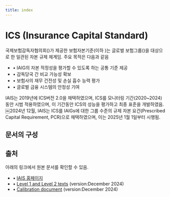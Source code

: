 ```yaml
---
title: index
---
```


# ICS (Insurance Capital Standard)

국제보험감독자협의회(<GTooltip label="IAIS" desc="International Association of Insurance Supervisors"/>)가 제공한 보험자본기준(이하 <GTooltip label="ICS" desc="Insurance Capital Standard"/>)는 글로벌 보험그룹(<GTooltip label ="IAIGs" desc="Internationally Active Insurance Groups"/>)을 대상으로 한 일관된 자본 규제 체계임. 주요 목적은 다음과 같음
- • IAIG의 자본 적정성을 평가할 수 있도록 하는 공통 기준 제공
- • 감독당국 간 비교 가능성 확보
- • 보험사의 재무 건전성 및 손실 흡수 능력 평가
- • 글로벌 금융 시스템의 안정성 기여

IAIS는 2019년에 ICS버전 2.0을 채택하였으며, ICS를 모니터링 기간(2020~2024) 동안 시범 적용하였으며, 이 기간동안 ICS의 성능을 평가하고 최종 표준을 개발하였음. ￼2024년 12월, IAIS는 ICS를 IAIGs에 대한 그룹 수준의 규제 자본 요건(Prescribed Capital Requirement, PCR)으로 채택하였으며, 이는 2025년 1월 1일부터 시행됨. 


## 문서의 구성 
<OverviewPage filePath="/en/ics" />



## 출처 
아래의 링크에서 원본 문서를 확인할 수 있음.

- • [IAIS 홈페이지](https://www.iais.org/activities-topics/standard-setting/insurance-capital-standard/)
- • [Level 1 and Level 2 texts](https://www.iais.org/uploads/2024/12/ICS-Level-1-and-Level-2-texts.pdf) (version:December 2024)
- • [Calibration document](https://www.iais.org/uploads/2024/12/ICS-calibration-document.pdf) (version:December 2024)
